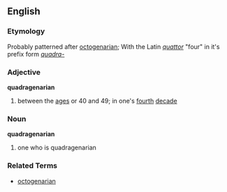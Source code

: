 ==English==
=== Etymology ===
Probably patterned after [[octogenarian]]; With the Latin ''[[quattor]]'' "four" in it's prefix form ''[[quadra-]]''

=== Adjective ===
'''quadragenarian'''
# between the [[age]]s or 40 and 49; in one's [[fourth]] [[decade]]

=== Noun ===
'''quadragenarian'''
# one who is quadragenarian

=== Related Terms ===
*[[octogenarian]]